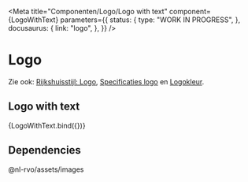 
<Meta
  title="Componenten/Logo/Logo with text"
  component={LogoWithText}
  parameters={{
    status: {
      type: "WORK IN PROGRESS",
    },
    docusaurus: {
      link: "logo",
    },
  }}
/>

# Logo

Zie ook: [Rijkshuisstijl: Logo](https://www.rijkshuisstijl.nl/basiselementen/basiselementen-offline/logo), [Specificaties logo](https://www.rijkshuisstijl.nl/basiselementen/basiselementen-offline/logo/specificaties-logo) en [Logokleur](https://www.rijkshuisstijl.nl/basiselementen/basiselementen-offline/logo/logokleuren).

## Logo with text

<Canvas>
  <Story name="Logo with text" args={defaultArgs}>
    {LogoWithText.bind({})}
  </Story>
</Canvas>

## Dependencies

@nl-rvo/assets/images
